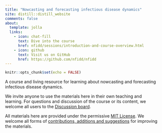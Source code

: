 ```yaml
---
title: "Nowcasting and forecasting infectious disease dynamics"
site: distill::distill_website
comments: false
about:
  template: jolla
  links:
    - icon: chat-fill
      text: Dive into the course
      href: nfidd/sessions/introduction-and-course-overview.html
    - icon: github
      text: Visit us on GitHub
      href: https://github.com/nfidd/nfidd
---
```


```r
knitr::opts_chunk$set(echo = FALSE)
```

A course and living resource for learning about nowcasting and forecasting infectious disease dynamics.

We invite anyone to use the materials here in their own teaching and learning. For questions and discussion of the course or its content, we welcome all users to the [Discussion board](https://github.com/nfidd/nfidd/discussions).

All materials here are provided under the permissive [MIT License](https://github.com/nfidd/nfidd/blob/main/LICENSE). We welcome all forms of [contributions, additions and suggestions](https://github.com/nfidd/nfidd/issues) for improving the materials.
